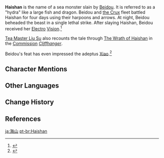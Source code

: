 {{Character Infobox
|region           = Liyue
|type             = Mentioned
|deceased         = Killed by [[Beidou]] prior to the game's events
}}
'''Haishan''' {{Lang|zh=海山|zh_rm=Hǎishān}} is the name of a sea monster slain by [[Beidou]]. It is referred to as a "hydra" like a large fish and dragon. Beidou and [[the Crux]] fleet battled Haishan for four days using their harpoons and arrows. At night, Beidou beheaded the beast in a single lethal strike. After slaying Haishan, Beidou received her [[Electro]] [[Vision]].<ref>{{Ref/CS|Beidou|Vision}}</ref>

[[Tea Master Liu Su]] also recounts the tale through [[The Wrath of Haishan]] in the [[Commission]] ''[[Cliffhanger]]''.

Beidou's feat has even impressed the adeptus [[Xiao]].<ref>{{Ref/VO|Xiao|About Beidou}}</ref>

==Character Mentions==
{{Character Mentions}}

==Other Languages==
{{Other Languages|default_hidden=1
|en       = Haishan
|zhs      = 海山
|zhs_rm   = Hǎishān
|zht      = 海山
|zht_rm   = Hǎishān
<!-- |zh_tl    = Sea Mountain -->
|ja       = 海山
|ja_rm    = Kaizan<ref>{{Ref/VO|Beidou|元素爆発|ja|note=First Voice-Over}}</ref>
|ko       = {{tt|해산|海山}}
|ko_rm    = Haesan
|es       = Haishan
|fr       = Haishan
|ru       = Хай Шань
|th       = Haishan
|vi       = {{tt|Hải Sơn|海山}}
|de       = Haishan
|id       = Haishan
|pt       = Haishan
|tr       = 
|it       = 
}}

==Change History==
{{Change History|introduced=1.0}}

==References==
{{Reflist}}

[[ja:海山]]
[[pt-br:Haishan]]